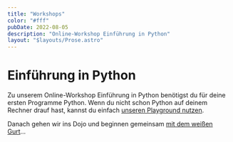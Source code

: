 ```yaml
---
title: "Workshops"
color: "#fff"
pubDate: 2022-08-05
description: "Online-Workshop Einführung in Python"
layout: "$layouts/Prose.astro"
---
```


# Einführung in Python

Zu unserem Online-Workshop Einführung in Python benötigst du für deine ersten Programme Python. Wenn du nicht schon Python auf deinem Rechner drauf hast, kannst du einfach [unseren Playground nutzen](http://playground.coderdojo.red/).

Danach gehen wir ins Dojo und beginnen gemeinsam [mit dem weißen Gurt](https://coderdojo.red/posts/kyo-7/)...
